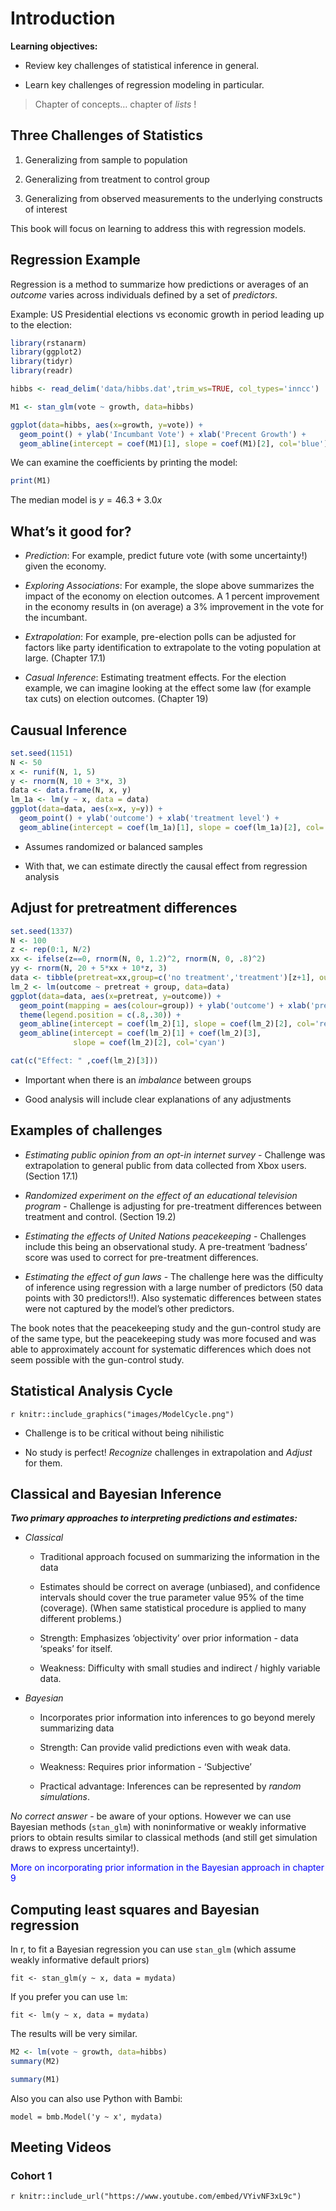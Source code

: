 # Introduction

**Learning objectives:**

- Review key challenges of statistical inference in general.

- Learn key challenges of regression modeling in particular.

> Chapter of concepts... chapter of *lists* !

## Three Challenges of Statistics {-}

1. Generalizing from sample to population

2. Generalizing from treatment to control group 

3. Generalizing from observed measurements to the underlying constructs of interest 

This book will focus on learning to address this with regression models.

## Regression Example {-}

Regression is a method to summarize how predictions or averages of an *outcome* varies across individuals defined by a set of *predictors*.

Example: US Presidential elections vs economic growth in period leading up to the election:


```r
library(rstanarm)
library(ggplot2)
library(tidyr)
library(readr)
```

```r
hibbs <- read_delim('data/hibbs.dat',trim_ws=TRUE, col_types='inncc')

```

```r
M1 <- stan_glm(vote ~ growth, data=hibbs)
```

```r
ggplot(data=hibbs, aes(x=growth, y=vote)) +
  geom_point() + ylab('Incumbant Vote') + xlab('Precent Growth') +
  geom_abline(intercept = coef(M1)[1], slope = coef(M1)[2], col='blue')
```

We can examine the coefficients by printing the model:

```r
print(M1)
```

The median model is $y = 46.3 + 3.0x$ 

## What's it good for?  {-}

- *Prediction*: For example, predict future vote (with some uncertainty!) given the economy.

- *Exploring Associations*: For example, the slope above summarizes the impact of the economy on election outcomes. A 1 percent improvement in the economy results in (on average) a 3% improvement in the vote for the incumbant.

- *Extrapolation*: For example, pre-election polls can be adjusted for factors like party identification to extrapolate to the voting population at large. (Chapter 17.1)

- *Casual Inference*: Estimating treatment effects. For the election example, we can imagine looking at the effect some law (for example tax cuts) on election outcomes. (Chapter 19)

## Causual Inference {-}

```r
set.seed(1151)
N <- 50
x <- runif(N, 1, 5)
y <- rnorm(N, 10 + 3*x, 3)
data <- data.frame(N, x, y)
lm_1a <- lm(y ~ x, data = data)
ggplot(data=data, aes(x=x, y=y)) +
  geom_point() + ylab('outcome') + xlab('treatment level') +
  geom_abline(intercept = coef(lm_1a)[1], slope = coef(lm_1a)[2], col='blue')
```

- Assumes randomized or balanced samples
   
- With that, we can estimate directly the causal effect from regression analysis
   
## Adjust for pretreatment differences {-}

```r
set.seed(1337)
N <- 100
z <- rep(0:1, N/2)
xx <- ifelse(z==0, rnorm(N, 0, 1.2)^2, rnorm(N, 0, .8)^2)
yy <- rnorm(N, 20 + 5*xx + 10*z, 3)
data <- tibble(pretreat=xx,group=c('no treatment','treatment')[z+1], outcome=yy)  
lm_2 <- lm(outcome ~ pretreat + group, data=data)
ggplot(data=data, aes(x=pretreat, y=outcome)) +
  geom_point(mapping = aes(colour=group)) + ylab('outcome') + xlab('pre-treatment') +
  theme(legend.position = c(.8,.30)) +
  geom_abline(intercept = coef(lm_2)[1], slope = coef(lm_2)[2], col='red') +
  geom_abline(intercept = coef(lm_2)[1] + coef(lm_2)[3],
              slope = coef(lm_2)[2], col='cyan')
```
```r
cat(c("Effect: " ,coef(lm_2)[3]))
```

- Important when there is an *imbalance* between groups
   
- Good analysis will include clear explanations of any adjustments

## Examples of challenges {-}

- *Estimating public opinion from an opt-in internet survey* - Challenge was extrapolation to general public from data collected from Xbox users. (Section 17.1)

- *Randomized experiment on the effect of an educational television program* - Challenge is adjusting for pre-treatment differences between treatment and control. (Section 19.2)

- *Estimating the effects of United Nations peacekeeping*  - Challenges include this being an observational study. A pre-treatment 'badness' score was used to correct for pre-treatment differences.

- *Estimating the effect of gun laws* - The challenge here was the difficulty of inference using regression with a
large number of predictors (50 data points with 30 predictors!!).  Also systematic differences between states were not captured by the model's other predictors. 
 
The book notes that the peacekeeping study and the gun-control study are of the same type, but the peacekeeping study was more focused and was able to approximately account for systematic differences which does not seem possible with the gun-control study.
    
## Statistical Analysis Cycle {-}
   
`r knitr::include_graphics("images/ModelCycle.png")`

- Challenge is to be critical without being nihilistic
    
- No study is perfect! *Recognize* challenges in extrapolation and *Adjust* for them.

## Classical and Bayesian Inference {-}

***Two primary approaches to interpreting predictions and estimates:***

- *Classical*
   
    - Traditional approach focused on summarizing the information in the data
   
    - Estimates should be correct on average (unbiased), and confidence intervals should cover the true parameter value 95% of the time (coverage). (When same statistical procedure is applied to many different problems.)
       
    - Strength: Emphasizes 'objectivity' over prior information - data 'speaks' for itself.
       
    - Weakness: Difficulty with small studies and indirect / highly variable data.
   
- *Bayesian*
   
    - Incorporates prior information into inferences to go beyond merely summarizing data
       
    - Strength: Can provide valid predictions even with weak data.
       
    - Weakness: Requires prior information - 'Subjective'
       
    - Practical advantage: Inferences can be represented by *random simulations*. 
       
*No correct answer* - be aware of your options. However we can use Bayesian methods (`stan_glm`) with noninformative or weakly informative priors to obtain results similar to classical methods (and still get simulation draws to express uncertainty!).  

::: {style="color: blue;"}
More on incorporating prior information in the Bayesian approach in chapter 9
:::


## Computing least squares and Bayesian regression {-}

In r, to fit a Bayesian regression you can use `stan_glm` (which assume weakly informative default priors)

```
fit <- stan_glm(y ~ x, data = mydata)
```

If you prefer you can use `lm`:

```
fit <- lm(y ~ x, data = mydata)
```

The results will be very similar.

```r
M2 <- lm(vote ~ growth, data=hibbs)
summary(M2)
```
```r
summary(M1)
```

Also you can also use Python with Bambi:

```
model = bmb.Model('y ~ x', mydata)
```
 

## Meeting Videos {-}

### Cohort 1

`r knitr::include_url("https://www.youtube.com/embed/VYivNF3xL9c")`

<!--
### Cohort 2

`r knitr::include_url("https://www.youtube.com/embed/URL")`

<details>
<summary> Meeting chat log </summary>

```
LOG
```
</details>
-->
